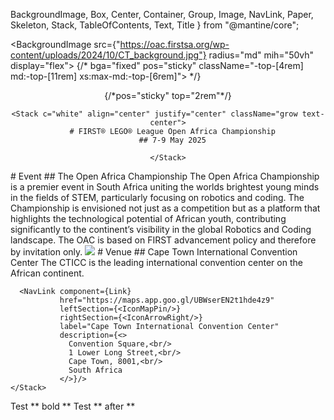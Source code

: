   BackgroundImage,
  Box,
  Center,
  Container, Group,
  Image,
  NavLink,
  Paper,
  Skeleton,
  Stack,
  TableOfContents,
  Text,
  Title
} from "@mantine/core";

<BackgroundImage src={"https://oac.firstsa.org/wp-content/uploads/2024/10/CT_background.jpg"} radius="md" mih="50vh"
                 display="flex"> {/* bga="fixed" pos="sticky" className="-top-[4rem] md:-top-[11rem] xs:max-md:-top-[6rem]"> */}

  <Center p="md" m={"auto"}> {/*pos="sticky" top="2rem"*/}

    <Stack c="white" align="center" justify="center" className="grow text-center">
      # FIRST® LEGO® League Open Africa Championship
      ## 7-9 May 2025

    </Stack>

  </Center>
</BackgroundImage>

<Paper shadow="lg" radius="md" p="sm">
  <Stack size="lg" p="lg" gap="3rem" radius="md" className="bg-contain bg-right bg-no-repeat rounded-md"
         style={{"backgroundImage": "linear-gradient(250deg, rgba(130, 201, 30, 0) 0%, var(--mantine-color-body) 57%),url(https://oac.firstsa.org/wp-content/uploads/2024/10/Competition.jpg)"}}>
    # Event
    ## The Open Africa Championship
    <Text className="sm:w-1/2">The Open Africa Championship is a premier event in South Africa uniting the worlds
      brightest young minds in the fields of STEM, particularly focusing on robotics and coding. The Championship is
      envisioned not just as a competition but as a platform that highlights the technological potential of African
      youth, contributing significantly to the continent’s visibility in the global Robotics and Coding landscape. The
      OAC is based on FIRST advancement policy and therefore by invitation only.</Text>
  </Stack>
</Paper>
<Paper shadow="lg" radius="md" p="sm">
  <Group grow>
    <Image radius="md" src={"https://oac.firstsa.org/wp-content/uploads/2024/10/Center.jpg"}></Image>
    <Stack size="lg" p="sm" gap="3rem" radius="md" miw="5rem">
      # Venue
      ## Cape Town International Convention Center
      The CTICC is the leading international convention center on the African continent.

      <NavLink component={Link}
               href="https://maps.app.goo.gl/UBWserEN2t1hde4z9"
               leftSection={<IconMapPin/>}
               rightSection={<IconArrowRight/>}
               label="Cape Town International Convention Center"
               description={<>
                 Convention Square,<br/>
                 1 Lower Long Street,<br/>
                 Cape Town, 8001,<br/>
                 South Africa
               </>}/>
    </Stack>
  </Group>
</Paper>
<Paper shadow="lg" radius="md" p="sm">
  <Title>Hotels</Title>
  <SimpleGrid cols={3}>
    <HotelCards/>
  </SimpleGrid>
</Paper>
Test ** bold **
<Box h="200vh"/>
Test ** after **


<TOC/>